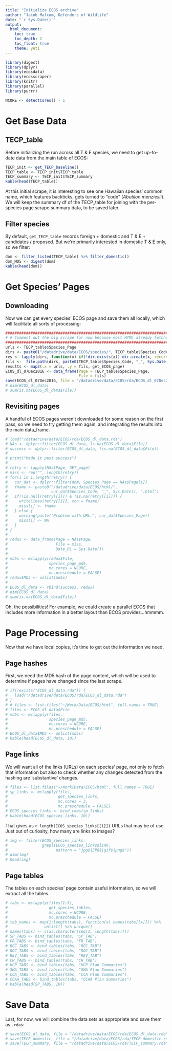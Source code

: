 ```yaml
---
title: "Initialize ECOS archive"
author: "Jacob Malcom, Defenders of Wildlife"
date: "`r Sys.Date()`"
output: 
  html_document:
    toc: true
    toc_depth: 2
    toc_float: true
    theme: yeti
---
```


```r
library(digest)
library(dplyr)
library(ecosdata)
library(ecosscraper)
library(knitr)
library(parallel)
library(purrr)

NCORE <- detectCores() - 1
```

# Get Base Data

## TECP_table

Before initializing the run across all T & E species, we need to get up-to-date
data from the main table of ECOS:

```r
TECP_init <- get_TECP_baseline()
TECP_table <- TECP_init$TECP_table
TECP_summary <- TECP_init$TECP_summary
kable(head(TECP_table))
```

At this initial scrape, it is interesting to see one Hawaiian species' common
name, which features backticks, gets turned to "code" (_Abutilon menziesii_). 
We will keep the summary df of the TECP_table for joining with the per-species 
page scrape summary data, to be saved later.

## Filter species

By default, `get_TECP_table` records foreign + domestic and T & E + candidates /
proposed. But we're primarily interested in domestic T & E only, so we filter:

```r
dom <- filter_listed(TECP_table) %>% filter_domestic()
dom_MD5 <- digest(dom)
kable(head(dom))
```

# Get Species' Pages

## Downloading

Now we can get every species' ECOS page and save them all locally, which will
facilitate all sorts of processing:

```r
########################################################################
# # Comment out the big scrape for now because most HTML already fetched
########################################################################
urls <- TECP_table$Species_Page
dirs <- paste0("/datadrive/data/ECOS/species/", TECP_table$Species_Code)
res <- lapply(dirs, function(x) if(!dir.exists(x)) dir.create(x, recursive = TRUE))
fils <-  file.path(dirs, paste0(TECP_table$Species_Code, "_", Sys.Date(), ".html"))
results <- map2(.x = urls, .y = fils, get_ECOS_page)
ECOS_dl_07Dec2016 <- data_frame(Page = TECP_table$Species_Page,
                                File = fils)
save(ECOS_dl_07Dec2016, file = "/datadrive/data/ECOS/rda/ECOS_dl_07Dec2016.rda")
# dim(ECOS_dl_data)
# sum(is.na(ECOS_dl_data$File))
```

## Revisiting pages

A handful of ECOS pages weren't downloaded for some reason on the first pass, so 
we need to try getting them again, and integrating the results into the main 
data_frame.

```r
# load("/datadrive/data/ECOS/rda/ECOS_dl_data.rda")
# NAs <- dplyr::filter(ECOS_dl_data, is.na(ECOS_dl_data$File))
# success <- dplyr::filter(ECOS_dl_data, !is.na(ECOS_dl_data$File))
# 
# print("Made it past success")
# 
# retry <- lapply(NAs$Page, GET_page)
# miss <- rep("", length(retry))
# for(i in 1:length(retry)) {
#   cur_dat <- dplyr::filter(dom, Species_Page == NAs$Page[i])
#   fname <- paste0("/datadrive/data/ECOS/html/", 
#                   cur_dat$Species_Code, "_", Sys.Date(), ".html")
#   if(!is.null(retry[[i]]) & !is.na(retry[[i]])) {
#     writeLines(retry[[i]], con = fname)
#     miss[i] <- fname 
#   } else {
#     warning(paste("Problem with URL:", cur_dat$Species_Page))
#     miss[i] <- NA
#   }
# }
# 
# redux <- data_frame(Page = NAs$Page,
#                     File = miss,
#                     Date_DL = Sys.Date())
# 
# md5s <- mclapply(redux$File, 
#                  species_page_md5,
#                  mc.cores = NCORE,
#                  mc.preschedule = FALSE)
# redux$MD5 <- unlist(md5s)
# 
# ECOS_dl_data <- rbind(success, redux)
# dim(ECOS_dl_data)
# sum(is.na(ECOS_dl_data$File))
```

Oh, the possibilities! For example, we could create a parallel ECOS that 
includes more information in a better layout than ECOS provides...hmmmm.

# Page Processing

Now that we have local copies, it's time to get out the information we need.

## Page hashes

First, we need the MD5 hash of the page content, which will be used to determine
if pages have changed since the last scrape.

```r
# if(!exists("ECOS_dl_data.rda")) {
#   load("/datadrive/data/ECOS/rda/ECOS_dl_data.rda")
# }
# # files <- list.files("~/Work/Data/ECOS/html", full.names = TRUE)
# files <- ECOS_dl_data$File
# md5s <- mclapply(files,
#                  species_page_md5,
#                  mc.cores = NCORE,
#                  mc.preschedule = FALSE)
# ECOS_dl_data$MD5 <- unlist(md5s)
# kable(head(ECOS_dl_data, 10))
```

## Page links

We will want all of the links (URLs) on each species' page, not only to fetch 
that information but also to check whether any changes detected from the hashing
are 'substantive' changes.

```r
# files <- list.files("~/Work/Data/ECOS/html", full.names = TRUE)
# sp_links <- mclapply(files, 
#                      get_species_links,
#                      mc.cores = 3,
#                      mc.preschedule = FALSE)
# ECOS_species_links <- bind_rows(sp_links)
# kable(head(ECOS_species_links, 10))
```

That gives us `r length(ECOS_species_links[[1]])` URLs that may be of use. Just 
out of curiosity, how many are links to images?

```r
# img <- filter(ECOS_species_links,
#               grepl(ECOS_species_links$link,
#                     pattern = "jpg$|JPG$|gif$|png$"))
# dim(img)
# head(img)
```

## Page tables

The tables on each species' page contain useful information, so we will extract
all the tables.

```r
# tabs <- mclapply(files[1:5],
#                  get_species_tables,
#                  mc.cores = NCORE,
#                  mc.preschedule = FALSE)
# tab_names <- map(1:length(tabs), function(x) names(tabs[[x]])) %>%
#                unlist() %>% unique()
# names(tabs) <- c(as.character(seq(1, length(tabs))))
# SP_TABS <- bind_tables(tabs, "SP_TAB")
# FR_TABS <- bind_tables(tabs, "FR_TAB")
# REC_TABS <- bind_tables(tabs, "REC_TAB")
# DOC_TABS <- bind_tables(tabs, "DOC_TAB")
# REV_TABS <- bind_tables(tabs, "REV_TAB")
# CH_TABS <- bind_tables(tabs, "CH_TAB")
# HCP_TABS <- bind_tables(tabs, "HCP Plan Summaries")
# SHA_TABS <- bind_tables(tabs, "SHA Plan Summaries")
# CCA_TABS <- bind_tables(tabs, "CCA Plan Summaries")
# CCAA_TABS <- bind_tables(tabs, "CCAA Plan Summaries")
# kable(head(SP_TABS, 10))
```

# Save Data

Last, for now, we will combine the data sets as appropriate and save them as
`.rda`s:

```r
# save(ECOS_dl_data, file = "/datadrive/data/ECOS/rda/ECOS_dl_data.rda")
# save(TECP_domestic, file = "/datadrive/data/ECOS/rda/TECP_domestic.rda")
# save(TECP_summary, file = "/datadrive/data/ECOS/rda/TECP_summary.rda")
```
